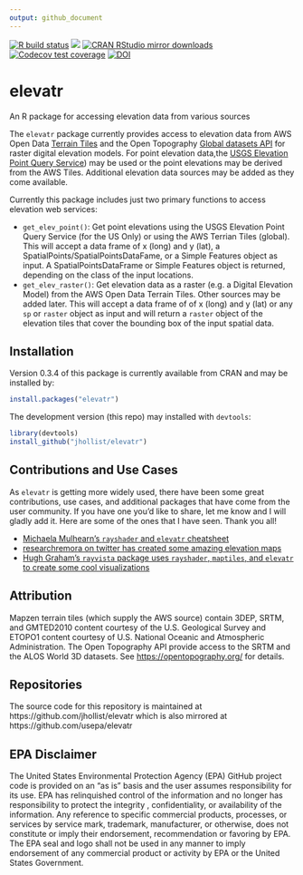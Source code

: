 ```yaml
---
output: github_document
---
```

[![R build
status](https://github.com/jhollist/elevatr/workflows/R-CMD-check/badge.svg)](https://github.com/jhollist/elevatr/actions)
[![](https://www.r-pkg.org/badges/version/elevatr)](https://www.r-pkg.org/pkg/elevatr)
[![CRAN RStudio mirror downloads](https://cranlogs.r-pkg.org/badges/elevatr)](https://www.r-pkg.org/pkg/elevatr)
[![Codecov test
coverage](https://codecov.io/gh/jhollist/elevatr/branch/master/graph/badge.svg)](https://codecov.io/gh/jhollist/elevatr?branch=master)
[![DOI](https://zenodo.org/badge/DOI/10.5281/zenodo.4282962.svg)](https://doi.org/10.5281/zenodo.4282962)

# elevatr
An R package for accessing elevation data from various sources

The `elevatr` package currently provides access to elevation data from AWS Open Data [Terrain Tiles](https://registry.opendata.aws/terrain-tiles/) and the Open Topography [Global datasets API](https://opentopography.org/developers#API) for raster digital elevation models.  For point elevation data,the [USGS Elevation Point Query Service](https://nationalmap.gov/epqs/)) may be used or the point elevations may be derived from the AWS Tiles. Additional elevation data sources may be added as they come available.

Currently this package includes just two primary functions to access elevation web services:

- `get_elev_point()`:  Get point elevations using the USGS Elevation Point Query Service (for the US Only) or using the AWS Terrian Tiles (global).  This will accept a data frame of x (long) and y (lat), a SpatialPoints/SpatialPointsDataFame, or a Simple Features object as input.  A SpatialPointsDataFrame or Simple Features object is returned, depending on the class of the input locations.
- `get_elev_raster()`: Get elevation data as a raster (e.g. a Digital Elevation Model) from the AWS Open Data Terrain Tiles.  Other sources may be added later.  This will accept a data frame of of x (long) and y (lat) or any `sp` or `raster` object as input and will return a `raster` object of the elevation tiles that cover the bounding box of the input spatial data. 

## Installation

Version 0.3.4 of this package is currently available from CRAN and may be installed by:

```r
install.packages("elevatr")
```

The development version (this repo) may installed with `devtools`:

```r
library(devtools)
install_github("jhollist/elevatr")
```

## Contributions and Use Cases

As `elevatr` is getting more widely used, there have been some great contributions, use cases, and additional packages that have come from the user community.  If you have one you'd like to share, let me know and I will gladly add it.  Here are some of the ones that I have seen.  Thank you all!

- [Michaela Mulhearn's `rayshader` and `elevatr` cheatsheet](contributions/mulhearn_rayshader_elevatr_cheatsheet.pdf)
- [researchremora on twitter has created some amazing elevation maps](https://mobile.twitter.com/researchremora/status/1415119197441564672)
- [Hugh Graham's `rayvista` package uses `rayshader`, `maptiles`, and `elevatr` to create some cool visualizations](https://github.com/h-a-graham/rayvista)

## Attribution

Mapzen terrain tiles (which supply the AWS source) contain 3DEP, SRTM, and GMTED2010 content courtesy of the U.S. Geological Survey and ETOPO1 content courtesy of U.S. National Oceanic and Atmospheric Administration. The Open Topography API provide access to the SRTM and the ALOS World 3D datasets.  See <https://opentopography.org/> for details.  

## Repositories
The source code for this repository is maintained at https://github.com/jhollist/elevatr which is also mirrored at https://github.com/usepa/elevatr

## EPA Disclaimer
The United States Environmental Protection Agency (EPA) GitHub project code is provided on an "as is" basis and the user assumes responsibility for its use. EPA has relinquished control of the information and no longer has responsibility to protect the integrity , confidentiality, or availability of the information. Any reference to specific commercial products, processes, or services by service mark, trademark, manufacturer, or otherwise, does not constitute or imply their endorsement, recommendation or favoring by EPA. The EPA seal and logo shall not be used in any manner to imply endorsement of any commercial product or activity by EPA or the United States Government.
